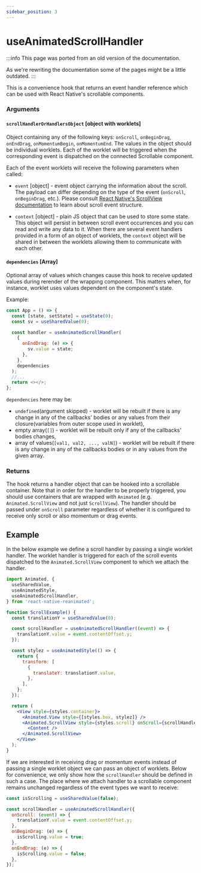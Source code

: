```yaml
---
sidebar_position: 3
---
```


# useAnimatedScrollHandler

:::info
This page was ported from an old version of the documentation.

As we're rewriting the documentation some of the pages might be a little outdated.
:::

This is a convenience hook that returns an event handler reference which can be used with React Native's scrollable components.

### Arguments

#### `scrollHandlerOrHandlersObject` [object with worklets]

Object containing any of the following keys: `onScroll`, `onBeginDrag`, `onEndDrag`, `onMomentumBegin`, `onMomentumEnd`.
The values in the object should be individual worklets.
Each of the worklet will be triggered when the corresponding event is dispatched on the connected Scrollable component.

Each of the event worklets will receive the following parameters when called:

- `event` [object] - event object carrying the information about the scroll.
  The payload can differ depending on the type of the event (`onScroll`, `onBeginDrag`, etc.).
  Please consult [React Native's ScrollView documentation](https://reactnative.dev/docs/scrollview) to learn about scroll event structure.

- `context` [object] - plain JS object that can be used to store some state.
  This object will persist in between scroll event occurrences and you can read and write any data to it.
  When there are several event handlers provided in a form of an object of worklets, the `context` object will be shared in between the worklets allowing them to communicate with each other.

#### `dependencies` [Array]

Optional array of values which changes cause this hook to receive updated values during rerender of the wrapping component. This matters when, for instance, worklet uses values dependent on the component's state.

Example:

```js {11}
const App = () => {
  const [state, setState] = useState(0);
  const sv = useSharedValue(0);

  const handler = useAnimatedScrollHandler(
    {
      onEndDrag: (e) => {
        sv.value = state;
      },
    },
    dependencies
  );
  //...
  return <></>;
};
```

`dependencies` here may be:

- `undefined`(argument skipped) - worklet will be rebuilt if there is any change in any of the callbacks' bodies or any values from their closure(variables from outer scope used in worklet),
- empty array(`[]`) - worklet will be rebuilt only if any of the callbacks' bodies changes,
- array of values(`[val1, val2, ..., valN]`) - worklet will be rebuilt if there is any change in any of the callbacks bodies or in any values from the given array.

### Returns

The hook returns a handler object that can be hooked into a scrollable container.
Note that in order for the handler to be properly triggered, you should use containers that are wrapped with `Animated` (e.g. `Animated.ScrollView` and not just `ScrollView`).
The handler should be passed under `onScroll` parameter regardless of whether it is configured to receive only scroll or also momentum or drag events.

## Example

In the below example we define a scroll handler by passing a single worklet handler.
The worklet handler is triggered for each of the scroll events dispatched to the `Animated.ScrollView` component to which we attach the handler.

```jsx {10-12,29}
import Animated, {
  useSharedValue,
  useAnimatedStyle,
  useAnimatedScrollHandler,
} from 'react-native-reanimated';

function ScrollExample() {
  const translationY = useSharedValue(0);

  const scrollHandler = useAnimatedScrollHandler((event) => {
    translationY.value = event.contentOffset.y;
  });

  const stylez = useAnimatedStyle(() => {
    return {
      transform: [
        {
          translateY: translationY.value,
        },
      ],
    };
  });

  return (
    <View style={styles.container}>
      <Animated.View style={[styles.box, stylez]} />
      <Animated.ScrollView style={styles.scroll} onScroll={scrollHandler}>
        <Content />
      </Animated.ScrollView>
    </View>
  );
}
```

If we are interested in receiving drag or momentum events instead of passing a single worklet object we can pass an object of worklets.
Below for convenience, we only show how the `scrollHandler` should be defined in such a case.
The place where we attach handler to a scrollable component remains unchanged regardless of the event types we want to receive:

```jsx
const isScrolling = useSharedValue(false);

const scrollHandler = useAnimatedScrollHandler({
  onScroll: (event) => {
    translationY.value = event.contentOffset.y;
  },
  onBeginDrag: (e) => {
    isScrolling.value = true;
  },
  onEndDrag: (e) => {
    isScrolling.value = false;
  },
});
```
